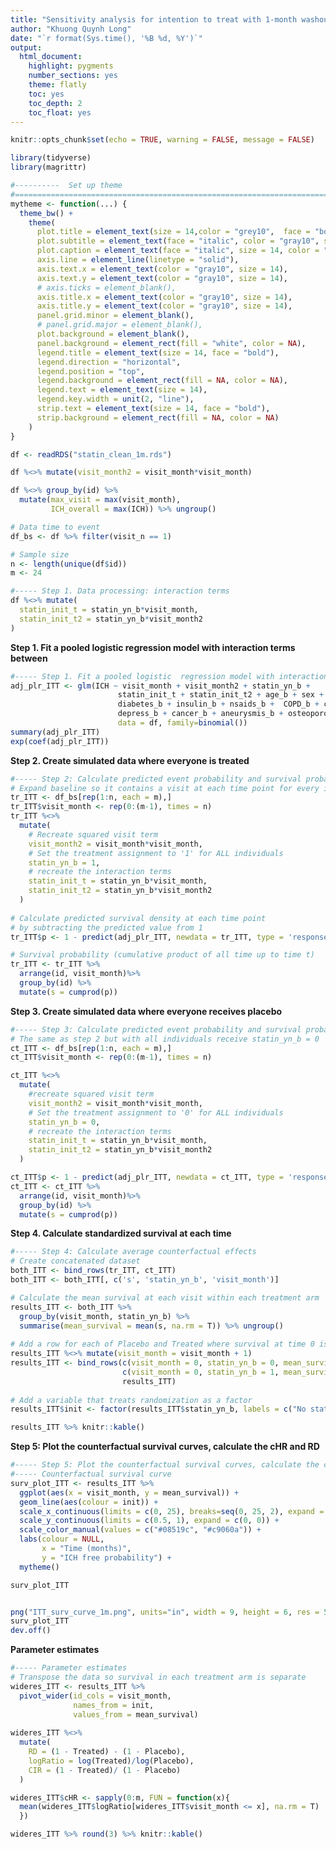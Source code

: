 ```yaml
---
title: "Sensitivity analysis for intention to treat with 1-month washout"
author: "Khuong Quynh Long"
date: "`r format(Sys.time(), '%B %d, %Y')`"
output:
  html_document:
    highlight: pygments
    number_sections: yes
    theme: flatly
    toc: yes
    toc_depth: 2
    toc_float: yes
---
```


```r
knitr::opts_chunk$set(echo = TRUE, warning = FALSE, message = FALSE)
```

```r
library(tidyverse)
library(magrittr)
```

```r
#----------  Set up theme
#===============================================================================
mytheme <- function(...) {
  theme_bw() +
    theme(
      plot.title = element_text(size = 14,color = "grey10",  face = "bold", hjust = 0.5),
      plot.subtitle = element_text(face = "italic", color = "gray10", size = 14),
      plot.caption = element_text(face = "italic", size = 14, color = "gray10"),
      axis.line = element_line(linetype = "solid"),
      axis.text.x = element_text(color = "gray10", size = 14),
      axis.text.y = element_text(color = "gray10", size = 14),
      # axis.ticks = element_blank(),
      axis.title.x = element_text(color = "gray10", size = 14),
      axis.title.y = element_text(color = "gray10", size = 14),
      panel.grid.minor = element_blank(),
      # panel.grid.major = element_blank(),
      plot.background = element_blank(),
      panel.background = element_rect(fill = "white", color = NA),
      legend.title = element_text(size = 14, face = "bold"),
      legend.direction = "horizontal",
      legend.position = "top",
      legend.background = element_rect(fill = NA, color = NA),
      legend.text = element_text(size = 14),
      legend.key.width = unit(2, "line"),
      strip.text = element_text(size = 14, face = "bold"),
      strip.background = element_rect(fill = NA, color = NA)
    )
}
```


```r
df <- readRDS("statin_clean_1m.rds")

df %<>% mutate(visit_month2 = visit_month*visit_month)

df %<>% group_by(id) %>%
  mutate(max_visit = max(visit_month),
         ICH_overall = max(ICH)) %>% ungroup()

# Data time to event
df_bs <- df %>% filter(visit_n == 1)

# Sample size
n <- length(unique(df$id))
m <- 24
```


```r
#----- Step 1. Data processing: interaction terms
df %<>% mutate(
  statin_init_t = statin_yn_b*visit_month,
  statin_init_t2 = statin_yn_b*visit_month2
)
```


**Step 1. Fit a pooled logistic  regression model with interaction terms between**

```r
#----- Step 1. Fit a pooled logistic  regression model with interaction terms
adj_plr_ITT <- glm(ICH ~ visit_month + visit_month2 + statin_yn_b + 
                        statin_init_t + statin_init_t2 + age_b + sex + hyper_b + 
                        diabetes_b + insulin_b + nsaids_b +  COPD_b + corticoids_b + 
                        depress_b + cancer_b + aneurysmis_b + osteoporosis_b,
                        data = df, family=binomial())
summary(adj_plr_ITT)
exp(coef(adj_plr_ITT))
```

**Step 2. Create simulated data where everyone is treated**

```r
#----- Step 2: Calculate predicted event probability and survival probability for treated
# Expand baseline so it contains a visit at each time point for every individual
tr_ITT <- df_bs[rep(1:n, each = m),]
tr_ITT$visit_month <- rep(0:(m-1), times = n) 
tr_ITT %<>%
  mutate(
    # Recreate squared visit term
    visit_month2 = visit_month*visit_month, 
    # Set the treatment assignment to '1' for ALL individuals
    statin_yn_b = 1, 
    # recreate the interaction terms
    statin_init_t = statin_yn_b*visit_month,
    statin_init_t2 = statin_yn_b*visit_month2
  )
  
# Calculate predicted survival density at each time point 
# by subtracting the predicted value from 1
tr_ITT$p <- 1 - predict(adj_plr_ITT, newdata = tr_ITT, type = 'response')

# Survival probability (cumulative product of all time up to time t)
tr_ITT <- tr_ITT %>%
  arrange(id, visit_month)%>%
  group_by(id) %>%
  mutate(s = cumprod(p))
```


**Step 3. Create simulated data where everyone receives placebo**

```r
#----- Step 3: Calculate predicted event probability and survival probability for control
# The same as step 2 but with all individuals receive statin_yn_b = 0
ct_ITT <- df_bs[rep(1:n, each = m),]
ct_ITT$visit_month <- rep(0:(m-1), times = n) 

ct_ITT %<>%
  mutate(
    #recreate squared visit term
    visit_month2 = visit_month*visit_month, 
    # Set the treatment assignment to '0' for ALL individuals
    statin_yn_b = 0, 
    # recreate the interaction terms
    statin_init_t = statin_yn_b*visit_month,
    statin_init_t2 = statin_yn_b*visit_month2
  )

ct_ITT$p <- 1 - predict(adj_plr_ITT, newdata = ct_ITT, type = 'response')
ct_ITT <- ct_ITT %>%
  arrange(id, visit_month)%>%
  group_by(id) %>%
  mutate(s = cumprod(p))
```

**Step 4. Calculate standardized survival at each time**

```r
#----- Step 4: Calculate average counterfactual effects
# Create concatenated dataset
both_ITT <- bind_rows(tr_ITT, ct_ITT)
both_ITT <- both_ITT[, c('s', 'statin_yn_b', 'visit_month')]

# Calculate the mean survival at each visit within each treatment arm
results_ITT <- both_ITT %>%
  group_by(visit_month, statin_yn_b) %>%
  summarise(mean_survival = mean(s, na.rm = T)) %>% ungroup()
  
# Add a row for each of Placebo and Treated where survival at time 0 is 1.
results_ITT %<>% mutate(visit_month = visit_month + 1)
results_ITT <- bind_rows(c(visit_month = 0, statin_yn_b = 0, mean_survival =  1),
                         c(visit_month = 0, statin_yn_b = 1, mean_survival =  1), 
                         results_ITT)
                         
# Add a variable that treats randomization as a factor
results_ITT$init <- factor(results_ITT$statin_yn_b, labels = c("No statins", "Statins"))

results_ITT %>% knitr::kable()
```

**Step 5: Plot the counterfactual survival curves, calculate the cHR and RD**

```r
#----- Step 5: Plot the counterfactual survival curves, calculate the cHR and RD
#----- Counterfactual survival curve
surv_plot_ITT <- results_ITT %>% 
  ggplot(aes(x = visit_month, y = mean_survival)) +
  geom_line(aes(colour = init)) +
  scale_x_continuous(limits = c(0, 25), breaks=seq(0, 25, 2), expand = c(0, 0)) +
  scale_y_continuous(limits = c(0.5, 1), expand = c(0, 0)) +
  scale_color_manual(values = c("#08519c", "#c9060a")) +
  labs(colour = NULL,
       x = "Time (months)",
       y = "ICH free probability") +
  mytheme()

surv_plot_ITT


png("ITT_surv_curve_1m.png", units="in", width = 9, height = 6, res = 500)
surv_plot_ITT
dev.off()
```

**Parameter estimates**

```r
#----- Parameter estimates
# Transpose the data so survival in each treatment arm is separate
wideres_ITT <- results_ITT %>% 
  pivot_wider(id_cols = visit_month, 
              names_from = init, 
              values_from = mean_survival)
              
wideres_ITT %<>%
  mutate(
    RD = (1 - Treated) - (1 - Placebo),
    logRatio = log(Treated)/log(Placebo),
    CIR = (1 - Treated)/ (1 - Placebo)
  )

wideres_ITT$cHR <- sapply(0:m, FUN = function(x){
  mean(wideres_ITT$logRatio[wideres_ITT$visit_month <= x], na.rm = T)
  })

wideres_ITT %>% round(3) %>% knitr::kable()
```






















